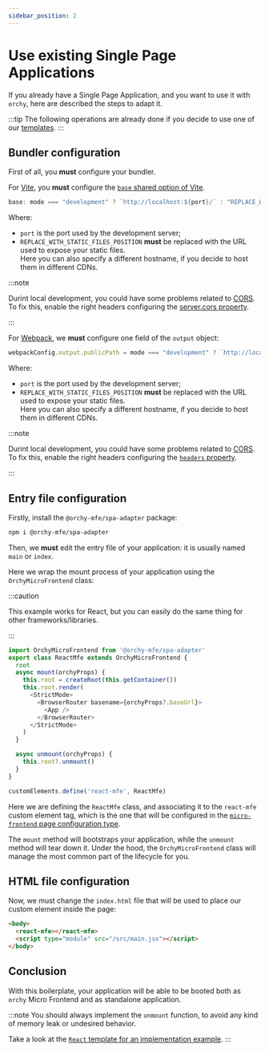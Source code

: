 ```yaml
---
sidebar_position: 2
---
```



# Use existing Single Page Applications


If you already have a Single Page Application, and you want to use it with `orchy`, here are described the steps to adapt it.

:::tip
The following operations are already done if you decide to use one of our [templates](../../templates/templates.md).
:::


## Bundler configuration

First of all, you **must** configure your bundler.

<Tabs groupId='bundler'>
<TabItem label="Vite" value="vite" default>

For [Vite](https://vitejs.dev/), you **must** configure the [`base` shared option of Vite](https://vitejs.dev/config/shared-options.html#base).

```javascript
base: mode === "development" ? `http://localhost:${port}/` : "REPLACE_WITH_STATIC_FILES_POSITION",
```

Where:
- `port` is the port used by the development server;
- `REPLACE_WITH_STATIC_FILES_POSITION` **must** be replaced with the URL used to expose your static files.  
  Here you can also specify a different hostname, if you decide to host them in different CDNs.

:::note

Durint local development, you could have some problems related to [CORS](https://developer.mozilla.org/en-US/docs/Web/HTTP/CORS).  
To fix this, enable the right headers configuring the [server.cors property](https://vitejs.dev/config/server-options.html#server-cors).

:::

</TabItem>
<TabItem label="Webpack" value="webpack">

For [Webpack](https://webpack.js.org/), we **must** configure one field of the `output` object:

```javascript
webpackConfig.output.publicPath = mode === "development" ? `http://localhost:${port}/` : "REPLACE_WITH_STATIC_FILES_POSITION";
```

Where:
- `port` is the port used by the development server;
- `REPLACE_WITH_STATIC_FILES_POSITION` **must** be replaced with the URL used to expose your static files.  
  Here you can also specify a different hostname, if you decide to host them in different CDNs.

:::note

Durint local development, you could have some problems related to [CORS](https://developer.mozilla.org/en-US/docs/Web/HTTP/CORS).  
To fix this, enable the right headers configuring the [`headers` property](https://webpack.js.org/configuration/dev-server/#devserverheaders).

:::

</TabItem>
</Tabs>

## Entry file configuration

Firstly, install the `@orchy-mfe/spa-adapter` package:

```bash
npm i @orchy-mfe/spa-adapter
```

Then, we **must** edit the entry file of your application: it is usually named `main` or `index`.

Here we wrap the mount process of your application using the `OrchyMicroFrontend` class:

:::caution

This example works for React, but you can easily do the same thing for other frameworks/libraries.

:::

```javascript
import OrchyMicroFrontend from '@orchy-mfe/spa-adapter'
export class ReactMfe extends OrchyMicroFrontend {
  root
  async mount(orchyProps) {
    this.root = createRoot(this.getContainer())
    this.root.render(
      <StrictMode>
        <BrowserRouter basename={orchyProps?.baseUrl}>
          <App />
        </BrowserRouter>
      </StrictMode>
    )
  }

  async unmount(orchyProps) {
    this.root?.unmount()
  }
}

customElements.define('react-mfe', ReactMfe)
```

Here we are defining the `ReactMfe` class, and associating it to the `react-mfe` custom element tag, which is the one that will be configured in the [`micro-frontend` page configuration type](../../documentation/page-configuration/page-builder/configuration-by-type#micro-frontend).

The `mount` method will bootstraps your application, while the `unmount` method will tear down it.
Under the hood, the `OrchyMicroFrontend` class will manage the most common part of the lifecycle for you.

## HTML file configuration

Now, we must change the `index.html` file that will be used to place our custom element inside the page:

```html
<body>
  <react-mfe></react-mfe>
  <script type="module" src="/src/main.jsx"></script>
</body>
```

## Conclusion

With this boilerplate, your application will be able to be booted both as `orchy` Micro Frontend and as standalone application.

:::note
You should always implement the `unmount` function, to avoid any kind of memory leak or undesired behavior.

Take a look at the [`React` template for an implementation example](https://github.com/orchy-mfe/orchy-react-js-typescript-template/blob/main/src/main.tsx).
:::